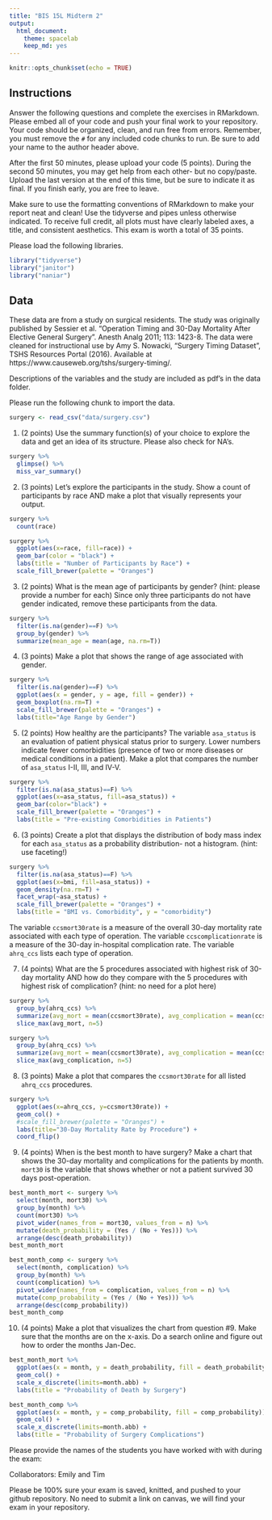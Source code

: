 ```yaml
---
title: "BIS 15L Midterm 2"
output:
  html_document: 
    theme: spacelab
    keep_md: yes
---
```


```r
knitr::opts_chunk$set(echo = TRUE)
```

## Instructions
Answer the following questions and complete the exercises in RMarkdown. Please embed all of your code and push your final work to your repository. Your code should be organized, clean, and run free from errors. Remember, you must remove the `#` for any included code chunks to run. Be sure to add your name to the author header above.  

After the first 50 minutes, please upload your code (5 points). During the second 50 minutes, you may get help from each other- but no copy/paste. Upload the last version at the end of this time, but be sure to indicate it as final. If you finish early, you are free to leave.

Make sure to use the formatting conventions of RMarkdown to make your report neat and clean! Use the tidyverse and pipes unless otherwise indicated. To receive full credit, all plots must have clearly labeled axes, a title, and consistent aesthetics. This exam is worth a total of 35 points. 

Please load the following libraries.
```r
library("tidyverse")
library("janitor")
library("naniar")
```

## Data
These data are from a study on surgical residents. The study was originally published by Sessier et al. “Operation Timing and 30-Day Mortality After Elective General Surgery”. Anesth Analg 2011; 113: 1423-8. The data were cleaned for instructional use by Amy S. Nowacki, “Surgery Timing Dataset”, TSHS Resources Portal (2016). Available at https://www.causeweb.org/tshs/surgery-timing/.

Descriptions of the variables and the study are included as pdf's in the data folder.  

Please run the following chunk to import the data.
```r
surgery <- read_csv("data/surgery.csv")
```

1. (2 points) Use the summary function(s) of your choice to explore the data and get an idea of its structure. Please also check for NA's.
```r
surgery %>% 
  glimpse() %>% 
  miss_var_summary()
```

2. (3 points) Let's explore the participants in the study. Show a count of participants by race AND make a plot that visually represents your output.
```r
surgery %>% 
  count(race)
```
```r
surgery %>% 
  ggplot(aes(x=race, fill=race)) +
  geom_bar(color = "black") +
  labs(title = "Number of Participants by Race") +
  scale_fill_brewer(palette = "Oranges")
```

3. (2 points) What is the mean age of participants by gender? (hint: please provide a number for each) Since only three participants do not have gender indicated, remove these participants from the data.
```r
surgery %>% 
  filter(is.na(gender)==F) %>% 
  group_by(gender) %>% 
  summarize(mean_age = mean(age, na.rm=T))
```

4. (3 points) Make a plot that shows the range of age associated with gender.
```r
surgery %>% 
  filter(is.na(gender)==F) %>% 
  ggplot(aes(x = gender, y = age, fill = gender)) +
  geom_boxplot(na.rm=T) +
  scale_fill_brewer(palette = "Oranges") +
  labs(title="Age Range by Gender")
```

5. (2 points) How healthy are the participants? The variable `asa_status` is an evaluation of patient physical status prior to surgery. Lower numbers indicate fewer comorbidities (presence of two or more diseases or medical conditions in a patient). Make a plot that compares the number of `asa_status` I-II, III, and IV-V.
```r
surgery %>%
  filter(is.na(asa_status)==F) %>% 
  ggplot(aes(x=asa_status, fill=asa_status)) +
  geom_bar(color="black") +
  scale_fill_brewer(palette = "Oranges") +
  labs(title = "Pre-existing Comorbidities in Patients")
```

6. (3 points) Create a plot that displays the distribution of body mass index for each `asa_status` as a probability distribution- not a histogram. (hint: use faceting!)
```r
surgery %>% 
  filter(is.na(asa_status)==F) %>%
  ggplot(aes(x=bmi, fill=asa_status)) +
  geom_density(na.rm=T) +
  facet_wrap(~asa_status) +
  scale_fill_brewer(palette = "Oranges") +
  labs(title = "BMI vs. Comorbidity", y = "comorbidity")
```

The variable `ccsmort30rate` is a measure of the overall 30-day mortality rate associated with each type of operation. The variable `ccscomplicationrate` is a measure of the 30-day in-hospital complication rate. The variable `ahrq_ccs` lists each type of operation.  

7. (4 points) What are the 5 procedures associated with highest risk of 30-day mortality AND how do they compare with the 5 procedures with highest risk of complication? (hint: no need for a plot here)
```r
surgery %>% 
  group_by(ahrq_ccs) %>% 
  summarize(avg_mort = mean(ccsmort30rate), avg_complication = mean(ccscomplicationrate)) %>% 
  slice_max(avg_mort, n=5)
```
```r
surgery %>% 
  group_by(ahrq_ccs) %>% 
  summarize(avg_mort = mean(ccsmort30rate), avg_complication = mean(ccscomplicationrate)) %>% 
  slice_max(avg_complication, n=5)
```

8. (3 points) Make a plot that compares the `ccsmort30rate` for all listed `ahrq_ccs` procedures.
```r
surgery %>% 
  ggplot(aes(x=ahrq_ccs, y=ccsmort30rate)) +
  geom_col() +
  #scale_fill_brewer(palette = "Oranges") +
  labs(title="30-Day Mortality Rate by Procedure") +
  coord_flip()
```

9. (4 points) When is the best month to have surgery? Make a chart that shows the 30-day mortality and complications for the patients by month. `mort30` is the variable that shows whether or not a patient survived 30 days post-operation.
```r
best_month_mort <- surgery %>% 
  select(month, mort30) %>% 
  group_by(month) %>% 
  count(mort30) %>% 
  pivot_wider(names_from = mort30, values_from = n) %>% 
  mutate(death_probability = (Yes / (No + Yes))) %>% 
  arrange(desc(death_probability))
best_month_mort
```
```r
best_month_comp <- surgery %>% 
  select(month, complication) %>% 
  group_by(month) %>% 
  count(complication) %>% 
  pivot_wider(names_from = complication, values_from = n) %>% 
  mutate(comp_probability = (Yes / (No + Yes))) %>% 
  arrange(desc(comp_probability))
best_month_comp
```


10. (4 points) Make a plot that visualizes the chart from question #9. Make sure that the months are on the x-axis. Do a search online and figure out how to order the months Jan-Dec.
```r
best_month_mort %>% 
  ggplot(aes(x = month, y = death_probability, fill = death_probability)) +
  geom_col() +
  scale_x_discrete(limits=month.abb) +
  labs(title = "Probability of Death by Surgery")
```
```r
best_month_comp %>% 
  ggplot(aes(x = month, y = comp_probability, fill = comp_probability)) +
  geom_col() +
  scale_x_discrete(limits=month.abb) +
  labs(title = "Probability of Surgery Complications")
```


Please provide the names of the students you have worked with with during the exam:

Collaborators: Emily and Tim

Please be 100% sure your exam is saved, knitted, and pushed to your github repository. No need to submit a link on canvas, we will find your exam in your repository.
